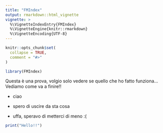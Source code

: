 ```yaml
---
title: "FMIndex"
output: rmarkdown::html_vignette
vignette: >
  %\VignetteIndexEntry{FMIndex}
  %\VignetteEngine{knitr::rmarkdown}
  %\VignetteEncoding{UTF-8}
---
```


```r
knitr::opts_chunk$set(
  collapse = TRUE,
  comment = "#>"
)
```

```r
library(FMIndex)
```

Questa è una prova, volgio solo vedere se quello che ho fatto funziona... Vediamo come va a finire!!

-   ciao

-   spero di uscire da sta cosa

-   uffa, speravo di metterci di meno :(

```r
print("Hello!!")
```

